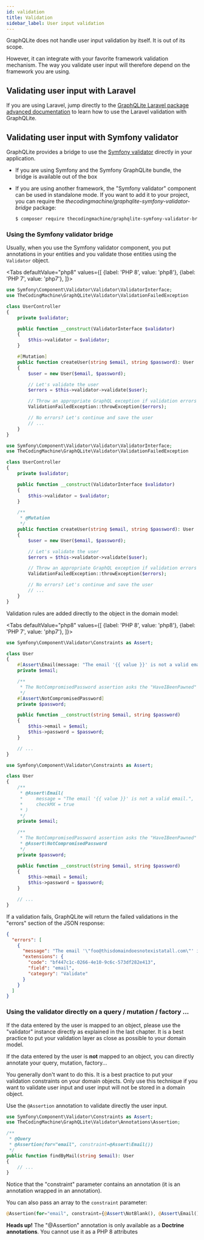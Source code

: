 ```yaml
---
id: validation
title: Validation
sidebar_label: User input validation
---
```



GraphQLite does not handle user input validation by itself. It is out of its scope.

However, it can integrate with your favorite framework validation mechanism. The way you validate user input will
therefore depend on the framework you are using.

## Validating user input with Laravel

If you are using Laravel, jump directly to the [GraphQLite Laravel package advanced documentation](laravel-package-advanced.mdx#support-for-laravel-validation-rules)
to learn how to use the Laravel validation with GraphQLite.

## Validating user input with Symfony validator

GraphQLite provides a bridge to use the [Symfony validator](https://symfony.com/doc/current/validation.html) directly in your application.

- If you are using Symfony and the Symfony GraphQLite bundle, the bridge is available out of the box
- If you are using another framework, the "Symfony validator" component can be used in standalone mode. If you want to
  add it to your project, you can require the *thecodingmachine/graphqlite-symfony-validator-bridge* package:

  ```bash
  $ composer require thecodingmachine/graphqlite-symfony-validator-bridge
  ```

### Using the Symfony validator bridge

Usually, when you use the Symfony validator component, you put annotations in your entities and you validate those entities
using the `Validator` object.

<Tabs
  defaultValue="php8"
  values={[
    {label: 'PHP 8', value: 'php8'},
    {label: 'PHP 7', value: 'php7'},
  ]}>
  <TabItem value="php8">

```php title="UserController.php"
use Symfony\Component\Validator\Validator\ValidatorInterface;
use TheCodingMachine\GraphQLite\Validator\ValidationFailedException

class UserController
{
    private $validator;

    public function __construct(ValidatorInterface $validator)
    {
        $this->validator = $validator;
    }

    #[Mutation]
    public function createUser(string $email, string $password): User
    {
        $user = new User($email, $password);

        // Let's validate the user
        $errors = $this->validator->validate($user);

        // Throw an appropriate GraphQL exception if validation errors are encountered
        ValidationFailedException::throwException($errors);

        // No errors? Let's continue and save the user
        // ...
    }
}
```

  </TabItem>
  <TabItem value="php7">

```php title="UserController.php"
use Symfony\Component\Validator\Validator\ValidatorInterface;
use TheCodingMachine\GraphQLite\Validator\ValidationFailedException

class UserController
{
    private $validator;

    public function __construct(ValidatorInterface $validator)
    {
        $this->validator = $validator;
    }

    /**
     * @Mutation
     */
    public function createUser(string $email, string $password): User
    {
        $user = new User($email, $password);

        // Let's validate the user
        $errors = $this->validator->validate($user);

        // Throw an appropriate GraphQL exception if validation errors are encountered
        ValidationFailedException::throwException($errors);

        // No errors? Let's continue and save the user
        // ...
    }
}
```

  </TabItem>
</Tabs>

Validation rules are added directly to the object in the domain model:

<Tabs
  defaultValue="php8"
  values={[
    {label: 'PHP 8', value: 'php8'},
    {label: 'PHP 7', value: 'php7'},
  ]}>
  <TabItem value="php8">

```php title="User.php"
use Symfony\Component\Validator\Constraints as Assert;

class User
{
    #[Assert\Email(message: "The email '{{ value }}' is not a valid email.", checkMX: true)]
    private $email;

    /**
     * The NotCompromisedPassword assertion asks the "HaveIBeenPawned" service if your password has already leaked or not.
     */
    #[Assert\NotCompromisedPassword]
    private $password;

    public function __construct(string $email, string $password)
    {
        $this->email = $email;
        $this->password = $password;
    }

    // ...
}
```

  </TabItem>
  <TabItem value="php7">

```php title="User.php"
use Symfony\Component\Validator\Constraints as Assert;

class User
{
    /**
     * @Assert\Email(
     *     message = "The email '{{ value }}' is not a valid email.",
     *     checkMX = true
     * )
     */
    private $email;

    /**
     * The NotCompromisedPassword assertion asks the "HaveIBeenPawned" service if your password has already leaked or not.
     * @Assert\NotCompromisedPassword
     */
    private $password;

    public function __construct(string $email, string $password)
    {
        $this->email = $email;
        $this->password = $password;
    }

    // ...
}
```

  </TabItem>
</Tabs>

If a validation fails, GraphQLite will return the failed validations in the "errors" section of the JSON response:

```json
{
  "errors": [
    {
      "message": "The email '\"foo@thisdomaindoesnotexistatall.com\"' is not a valid email.",
      "extensions": {
        "code": "bf447c1c-0266-4e10-9c6c-573df282e413",
        "field": "email",
        "category": "Validate"
      }
    }
  ]
}
```


### Using the validator directly on a query / mutation / factory ...

If the data entered by the user is mapped to an object, please use the "validator" instance directly as explained in
the last chapter. It is a best practice to put your validation layer as close as possible to your domain model.

If the data entered by the user is **not** mapped to an object, you can directly annotate your query, mutation, factory...

<div class="alert alert--warning">You generally don't want to do this. It is a best practice to put your validation constraints
on your domain objects. Only use this technique if you want to validate user input and user input will not be stored
in a domain object.</div>

Use the `@Assertion` annotation to validate directly the user input.

```php
use Symfony\Component\Validator\Constraints as Assert;
use TheCodingMachine\GraphQLite\Validator\Annotations\Assertion;

/**
 * @Query
 * @Assertion(for="email", constraint=@Assert\Email())
 */
public function findByMail(string $email): User
{
    // ...
}
```

Notice that the "constraint" parameter contains an annotation (it is an annotation wrapped in an annotation).

You can also pass an array to the `constraint` parameter:

```php
@Assertion(for="email", constraint={@Assert\NotBlank(), @Assert\Email()})
```

<div class="alert alert--warning"><strong>Heads up!</strong> The "@Assertion" annotation is only available as a <strong>Doctrine annotations</strong>. You cannot use it as a PHP 8 attributes</div>
